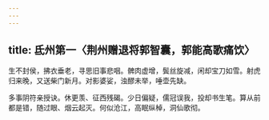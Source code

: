 ```yaml
---
---
---
```

title: 氐州第一〈荆州赠退将郭智囊，郭能高歌痛饮〉
---



生不封侯，拂衣垂老，寻思旧事悲咽。髀肉虚增，鬓丝旋减，闲却宝刀如雪。射虎归来晚，又送柴门新月。对影婆娑，浊醪未举，唾壶先缺。

多事阴符亲授诀。休更羡、征西残碣。少日偏疑，儒冠误我，投却书生笔。算从前都是错，随过眼、烟云起灭。何似沧江，高眠纵棹，洞仙歌彻。